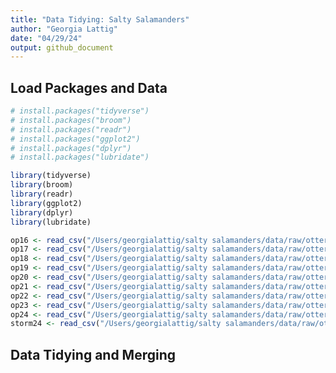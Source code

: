 ```yaml
---
title: "Data Tidying: Salty Salamanders"
author: "Georgia Lattig"
date: "04/29/24"
output: github_document
---
```


## Load Packages and Data

```r
# install.packages("tidyverse")
# install.packages("broom")
# install.packages("readr")
# install.packages("ggplot2")
# install.packages("dplyr")
# install.packages("lubridate")

library(tidyverse)
library(broom)
library(readr)
library(ggplot2)
library(dplyr)
library(lubridate)
```

```r
op16 <- read_csv("/Users/georgialattig/salty salamanders/data/raw/otter_point_data - 2016_revised_format_QAQC.csv")
op17 <- read_csv("/Users/georgialattig/salty salamanders/data/raw/otter_point_data - 2017_revised_format_QAQC.csv")
op18 <- read_csv("/Users/georgialattig/salty salamanders/data/raw/otter_point_data - 2018_revised_format_QAQC.csv")
op19 <- read_csv("/Users/georgialattig/salty salamanders/data/raw/otter_point_data - 2019_revised_format_QAQC.csv")
op20 <- read_csv("/Users/georgialattig/salty salamanders/data/raw/otter_point_data - 2020_revised_format_QAQC.csv")
op21 <- read_csv("/Users/georgialattig/salty salamanders/data/raw/otter_point_data - 2021_revised_format_sals_only_QAQC.csv")
op22 <- read_csv("/Users/georgialattig/salty salamanders/data/raw/otter_point_data - 2022_revised_format.csv")
op23 <- read_csv("/Users/georgialattig/salty salamanders/data/raw/otter_point_data - 2023.csv")
op24 <- read_csv("/Users/georgialattig/salty salamanders/data/raw/otter_point_data - 2024.csv")
storm24 <- read_csv("/Users/georgialattig/salty salamanders/data/raw/otter_point_data - 2024 post-storm salinities.csv")
```

## Data Tidying and Merging

```r

```

